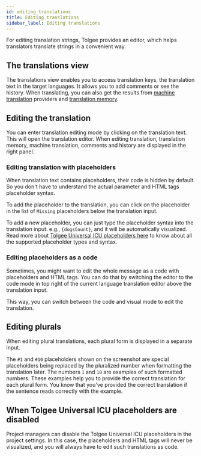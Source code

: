```yaml
---
id: editing_translations
title: Editing translations
sidebar_label: Editing translations
---
```


For editing translation strings, Tolgee provides an editor, which helps translators translate strings in a
convenient way.

## The translations view
The translations view enables you to access translation keys, the translation text in the target languages. It allows you to
add comments or see the history. When translating, you can also get the results from [machine translation](../translation_process/machine_translation.mdx) providers and
[translation memory](../translation_process/translation_memory.mdx).


<ScreenshotWrapper src="/img/docs/platform/editing_translations/translations_view.webp"
                   alt="Translations View" />

## Editing the translation
You can enter translation editing mode by clicking on the translation text. This will open the translation editor.
When editing translation, translation memory, machine translation, comments and history are displayed in the right panel.

### Editing translation with placeholders
When translation text contains placeholders, their code is hidden by default. So you don't have to understand the actual
parameter and HTML tags placeholder syntax.


<ScreenshotWrapper src="/img/docs/platform/editing_translations/editing_with_placeholders.webp"
                   alt="Editing with placeholders" />

To add the placeholder to the translation, you can click on the placeholder in the list of `Missing` placeholders
below the translation input.

To add a new placeholder, you can just type the placeholder syntax into the translation input. e.g., `{dogsCount}`, and it
will be automatically visualized. Read more about [Tolgee Universal ICU placeholders here](/platform/translation_process/tolgee_universal_icu_placeholders)
to know about all the supported placeholder types and syntax.

### Editing placeholders as a code
Sometimes, you might want to edit the whole message as a code with placeholders and HTML tags. You can do that by switching
the editor to the code mode in top right of the current language translation editor above the translation input.

<ScreenshotWrapper src="/img/docs/platform/editing_translations/code_mode.webp"
                   alt="Switching to code mode" />

This way, you can switch between the code and visual mode to edit the translation.

## Editing plurals
When editing plural translations, each plural form is displayed in a separate input.

<ScreenshotWrapper src="/img/docs/platform/editing_translations/editing_plurals.webp"
                   alt="Editing Plurals" />

The `#1` and `#10` placeholders shown on the screenshot are special placeholders being replaced by the pluralized number
when formatting the translation later. The numbers `1` and `10` are examples of such formatted numbers.
These examples help you to provide the correct translation for each plural form. You know that you've provided the correct
translation if the sentence reads correctly with the example.

## When Tolgee Universal ICU placeholders are disabled
Project managers can disable the Tolgee Universal ICU placeholders in the project settings. In this case, the
placeholders and HTML tags will never be visualized, and you will always have to edit such translations as code.

<ScreenshotWrapper src="/img/docs/platform/editing_translations/icu_disabled.webp"
                   alt="ICU Placeholders disabled" />
